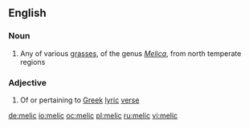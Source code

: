 ==English==

===Noun===
{{en-noun}}

# Any of various [[grass]]es, of the genus ''[[Melica]]'', from north temperate regions

===Adjective===
{{en-adj}}

# Of or pertaining to [[Greek]] [[lyric]] [[verse]]

[[de:melic]]
[[io:melic]]
[[oc:melic]]
[[pl:melic]]
[[ru:melic]]
[[vi:melic]]